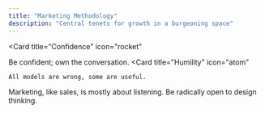 ```yaml
---
title: "Marketing Methodology"
description: "Central tenets for growth in a burgeoning space"
---
```








  <Card
    title="Confidence"
    icon="rocket"
  >
   Be confident; own the conversation.
  </Card>
  <Card
    title="Humility"
    icon="atom"
  >
    All models are wrong, some are useful.
  </Card>
    <Card
    title="Thoughtfulness"
    icon="ear-listen"
  >
    Marketing, like sales, is mostly about listening.
  </Card>
  <Card
    title="Creativity"
    icon="lightbulb"
  >
    Be radically open to design thinking.
  </Card>
